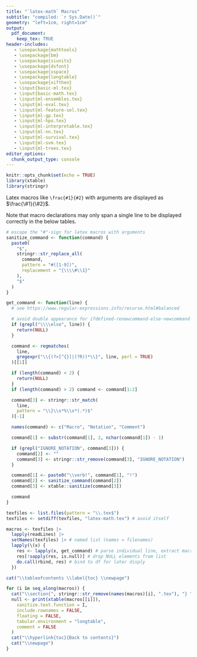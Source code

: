 ```yaml
---
title: "`latex-math` Macros"
subtitle: "compiled: `r Sys.Date()`"
geometry: "left=1cm, right=1cm"
output:
  pdf_document:
    keep_tex: TRUE
header-includes:
   - \usepackage{mathtools}
   - \usepackage{bm}
   - \usepackage{siunitx}
   - \usepackage{dsfont}
   - \usepackage{xspace}
   - \usepackage{longtable}
   - \usepackage{xifthen}
   - \input{basic-ml.tex}
   - \input{basic-math.tex}
   - \input{ml-ensembles.tex}
   - \input{ml-eval.tex}
   - \input{ml-feature-sel.tex}
   - \input{ml-gp.tex}
   - \input{ml-hpo.tex}
   - \input{ml-interpretable.tex}
   - \input{ml-nn.tex}
   - \input{ml-survival.tex}
   - \input{ml-svm.tex}
   - \input{ml-trees.tex}
editor_options:
  chunk_output_type: console
---
```


```r
knitr::opts_chunk$set(echo = TRUE)
library(xtable)
library(stringr)
```

<!-- Run this file with rmarkdown::render() to recreate the tables.  -->

Latex macros like `\frac{#1}{#2}` with arguments are displayed as $\frac{\#1}{\#2}$.

Note that macro declarations may only span a single line to be displayed correctly in the below tables.


```r
# escape the "#"-sign for latex macros with arguments
sanitize_command <- function(command) {
  paste0(
    "$",
    stringr::str_replace_all(
      command,
      pattern = "#([1-9])",
      replacement = "{\\\\#\\1}"
    ),
    "$"
  )
}

get_command <- function(line) {
  # see https://www.regular-expressions.info/recurse.html#balanced

  # avoid double appearance for ifdefined-renewcommand-else-newcommand
  if (grepl("\\\\else", line)) {
    return(NULL)
  }

  command <- regmatches(
    line,
    gregexpr("\\{(?>[^{}]|(?R))*\\}", line, perl = TRUE)
  )[[1]]

  if (length(command) < 2) {
    return(NULL)
  }
  if (length(command) > 2) command <- command[1:2]

  command[3] <- stringr::str_match(
    line,
    pattern = "\\}\\s*%\\s*(.*)$"
  )[-1]

  names(command) <- c("Macro", "Notation", "Comment")

  command[1] <- substr(command[1], 2, nchar(command[1]) - 1)

  if (grepl("IGNORE_NOTATION", command[3])) {
    command[2] <- ""
    command[3] <- stringr::str_remove(command[3], "IGNORE_NOTATION")
  }

  command[1] <- paste0("\\verb!", command[1], "!")
  command[2] <- sanitize_command(command[2])
  command[3] <- xtable::sanitize(command[3])

  command
}

texfiles <- list.files(pattern = "\\.tex$")
texfiles <- setdiff(texfiles, "latex-math.tex") # avoid itself

macros <- texfiles |>
  lapply(readLines) |>
  setNames(texfiles) |> # named list (names = filenames)
  lapply(\(x) {
    res <- lapply(x, get_command) # parse individual line, extract macros
    res[!sapply(res, is.null)] # drop NULL elements from list
    do.call(rbind, res) # bind to df for later disply
  })
```

```r
cat("\\tableofcontents \\label{toc} \\newpage")

for (i in seq_along(macros)) {
  cat("\\section{", stringr::str_remove(names(macros)[i], ".tex"), "} ")
  null <- print(xtable(macros[[i]]),
    sanitize.text.function = I,
    include.rownames = FALSE,
    floating = FALSE,
    tabular.environment = "longtable",
    comment = FALSE
  )
  cat("\\hyperlink{toc}{Back to contents}")
  cat("\\newpage")
}
```
